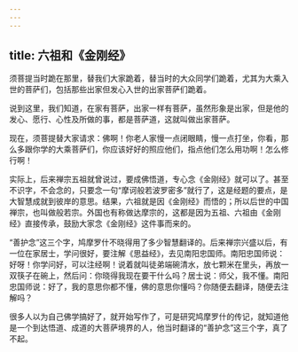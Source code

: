 ```yaml
---
---
---
```

title: 六祖和《金刚经》
---




须菩提当时跪在那里，替我们大家跪着，替当时的大众同学们跪着，尤其为大乘入世的菩萨们，包括那些出家但发心入世的出家菩萨们跪着。

说到这里，我们知道，在家有菩萨，出家一样有菩萨，虽然形象是出家，但是他的发心、愿行、心性及所做的事，都是菩萨道，这就叫做出家菩萨。

现在，须菩提替大家请求：佛啊！你老人家慢一点闭眼睛，慢一点打坐，你看，那么多跟你学的大乘菩萨们，你应该好好的照应他们，指点他们怎么用功啊！怎么修行啊！

实际上，后来禅宗五祖就曾说过，要成佛悟道，专心念《金刚经》就可以了。甚至不识字，不会念的，只要念一句“摩诃般若波罗密多”就行了，这是经题的要点，是大智慧成就到彼岸的意思。结果，六祖就是因《金刚经》而悟的；所以后世的中国禅宗，也叫做般若宗。外国也有称做达摩宗的，这都是因为五祖、六祖由《金刚经》直接传承，鼓励大家念《金刚经》这件事而来的。

“善护念”这三个字，鸠摩罗什不晓得用了多少智慧翻译的。后来禅宗兴盛以后，有一位在家居士，学问很好，要注解《思益经》，去见南阳忠国师。南阳忠国师说：好呀！你学问好，可以注经啊！说着就叫徒弟端碗清水，放七颗米在里头，再放一双筷子在碗上，然后问：你晓得我现在要干什么吗？居士说：师父，我不懂。南阳忠国师说：好了，我的意思你都不懂，佛的意思你懂吗？你随便去翻译，随便去注解吗？

很多人以为自己佛学搞好了，就开始写作了，可是研究鸠摩罗什的传记，就知道他是一个到达悟道、成道的大菩萨境界的人，他当时翻译的“善护念”这三个字，真了不起。